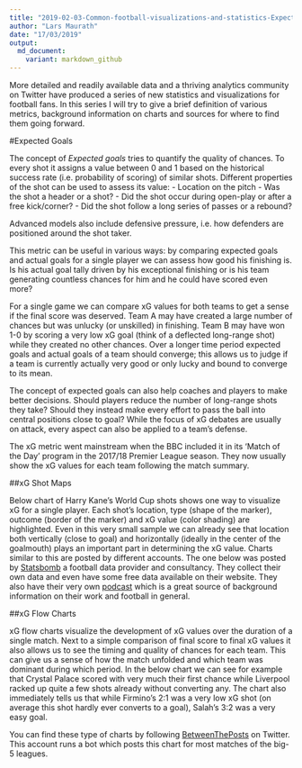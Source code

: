 ```yaml
---
title: "2019-02-03-Common-football-visualizations-and-statistics-Expected Goals.md"
author: "Lars Maurath"
date: "17/03/2019"
output:
  md_document:
    variant: markdown_github
---
```


More detailed and readily available data and a thriving analytics community on Twitter have produced a series of new statistics and visualizations for football fans. In this series I will try to give a brief definition of various metrics, background information on charts and sources for where to find them going forward.

#Expected Goals

The concept of *Expected goals* tries to quantify the quality of chances. To every shot it assigns a value between 0 and 1 based on the historical success rate (i.e. probability of scoring) of similar shots. Different properties of the shot can be used to assess its value: 
- Location on the pitch
- Was the shot a header or a shot?
- Did the shot occur during open-play or after a free kick/corner?
- Did the shot follow a long series of passes or a rebound?

Advanced models also include defensive pressure, i.e. how defenders are positioned around the shot taker.

This metric can be useful in various ways: by comparing expected goals and actual goals for a single player we can assess how good his finishing is. Is his actual goal tally driven by his exceptional finishing or is his team generating countless chances for him and he could have scored even more?

For a single game we can compare xG values for both teams to get a sense if the final score was deserved. Team A may have created a large number of chances but was unlucky (or unskilled) in finishing. Team B may have won 1-0 by scoring a very low xG goal (think of a deflected long-range shot) while they created no other chances.
Over a longer time period expected goals and actual goals of a team should converge; this allows us to judge if a team is currently actually very good or only lucky and bound to converge to its mean.

The concept of expected goals can also help coaches and players to make better decisions. Should players reduce the number of long-range shots they take? Should they instead make every effort to pass the ball into central positions close to goal? While the focus of xG debates are usually on attack, every aspect can also be applied to a team's defense.

The xG metric went mainstream when the BBC included it in its 'Match of the Day' program in the 2017/18 Premier League season. They now usually show the xG values for each team following the match summary.

##xG Shot Maps

Below chart of Harry Kane's World Cup shots shows one way to visualize xG for a single player. Each shot's location, type (shape of the marker), outcome (border of the marker) and xG value (color shading) are highlighted. Even in this very small sample we can already see that location both vertically (close to goal) and horizontally (ideally in the center of the goalmouth) plays an important part in determining the xG value. Charts similar to this are posted by different accounts. The one below was posted by [Statsbomb](https://statsbomb.com) a football data provider and consultancy. They collect their own data and even have some free data available on their website. They also have their very own [podcast](https://statsbomb.com/category/podcast/) which is a great source of background information on their work and football in general.

##xG Flow Charts

xG flow charts visualize the development of xG values over the duration of a single match. Next to a simple comparison of final score to final xG values it also allows us to see the timing and quality of chances for each team. This can give us a sense of how the match unfolded and which team was dominant during which period. In the below chart we can see for example that Crystal Palace scored with very much their first chance while Liverpool racked up quite a few shots already without converting any. The chart also immediately tells us that while Firmino's 2:1 was a very low xG shot (on average this shot hardly ever converts to a goal), Salah's 3:2 was a very easy goal.

You can find these type of charts by following [BetweenThePosts](https://twitter.com/BetweenThePosts) on Twitter. This account runs a bot which posts this chart for most matches of the big-5 leagues.